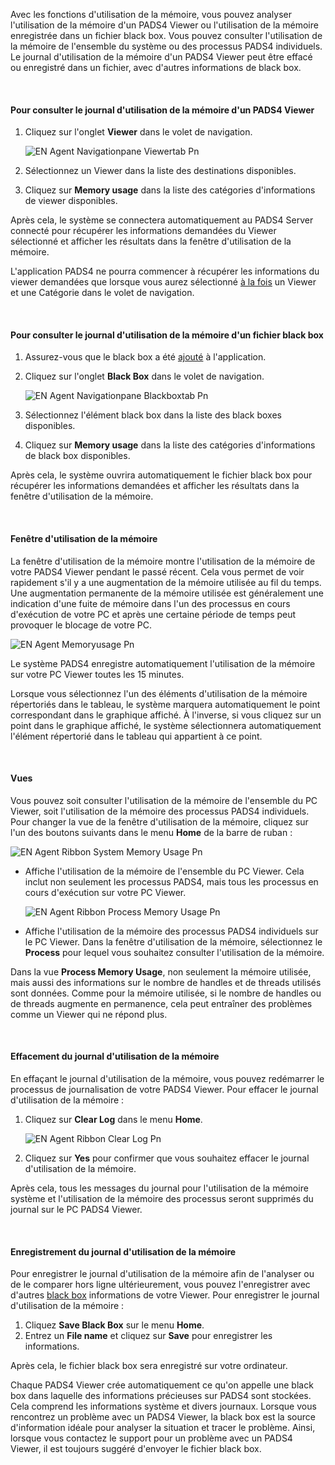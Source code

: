 Avec les fonctions d'utilisation de la mémoire, vous pouvez analyser l'utilisation de la mémoire d'un PADS4 Viewer ou l'utilisation de la mémoire enregistrée dans un fichier black box. Vous pouvez consulter l'utilisation de la mémoire de l'ensemble du système ou des processus PADS4 individuels. Le journal d'utilisation de la mémoire d'un PADS4 Viewer peut être effacé ou enregistré dans un fichier, avec d'autres informations de black box.

 

#### **Pour consulter le journal d'utilisation de la mémoire d'un PADS4 Viewer**

1. Cliquez sur l'onglet **Viewer** dans le volet de navigation.

   ![EN Agent Navigationpane Viewertab Pn](/images/digital-signage/windows-applications/agent/remote-management-and-monitoring/EN-Agent-Navigationpane-Viewertab.png)
2. Sélectionnez un Viewer dans la liste des destinations disponibles.
3. Cliquez sur **Memory usage** dans la liste des catégories d'informations de viewer disponibles.

Après cela, le système se connectera automatiquement au PADS4 Server connecté pour récupérer les informations demandées du Viewer sélectionné et afficher les résultats dans la fenêtre d'utilisation de la mémoire.

<Warning>
  L'application PADS4 ne pourra commencer à récupérer les informations du viewer demandées que lorsque vous aurez sélectionné <u>à la fois</u> un Viewer et une Catégorie dans le volet de navigation.
</Warning>

 

#### **Pour consulter le journal d'utilisation de la mémoire d'un fichier black box**

1. Assurez-vous que le black box a été [ajouté](https://pads4documentation.blob.core.windows.net/agent/Content/Main%20Window/Navigation%20pane.htm) à l'application.
2. Cliquez sur l'onglet **Black Box** dans le volet de navigation.

   ![EN Agent Navigationpane Blackboxtab Pn](/images/digital-signage/windows-applications/agent/remote-management-and-monitoring/EN-Agent-Navigationpane-Blackboxtab.png)
3. Sélectionnez l'élément black box dans la liste des black boxes disponibles.
4. Cliquez sur **Memory usage** dans la liste des catégories d'informations de black box disponibles.

Après cela, le système ouvrira automatiquement le fichier black box pour récupérer les informations demandées et afficher les résultats dans la fenêtre d'utilisation de la mémoire.

 

#### **Fenêtre d'utilisation de la mémoire**

La fenêtre d'utilisation de la mémoire montre l'utilisation de la mémoire de votre PADS4 Viewer pendant le passé récent. Cela vous permet de voir rapidement s'il y a une augmentation de la mémoire utilisée au fil du temps. Une augmentation permanente de la mémoire utilisée est généralement une indication d'une fuite de mémoire dans l'un des processus en cours d'exécution de votre PC et après une certaine période de temps peut provoquer le blocage de votre PC.

![EN Agent Memoryusage Pn](/images/digital-signage/windows-applications/agent/remote-management-and-monitoring/EN-Agent-Memoryusage.png)

Le système PADS4 enregistre automatiquement l'utilisation de la mémoire sur votre PC Viewer toutes les 15 minutes.

Lorsque vous sélectionnez l'un des éléments d'utilisation de la mémoire répertoriés dans le tableau, le système marquera automatiquement le point correspondant dans le graphique affiché. À l'inverse, si vous cliquez sur un point dans le graphique affiché, le système sélectionnera automatiquement l'élément répertorié dans le tableau qui appartient à ce point.

 

#### **Vues**

Vous pouvez soit consulter l'utilisation de la mémoire de l'ensemble du PC Viewer, soit l'utilisation de la mémoire des processus PADS4 individuels. Pour changer la vue de la fenêtre d'utilisation de la mémoire, cliquez sur l'un des boutons suivants dans le menu **Home** de la barre de ruban :

![EN Agent Ribbon System Memory Usage Pn](/images/digital-signage/windows-applications/agent/remote-management-and-monitoring/EN-Agent-Ribbon-SystemMemoryUsage.png)

* Affiche l'utilisation de la mémoire de l'ensemble du PC Viewer. Cela inclut non seulement les processus PADS4, mais tous les processus en cours d'exécution sur votre PC Viewer.

  ![EN Agent Ribbon Process Memory Usage Pn](/images/digital-signage/windows-applications/agent/remote-management-and-monitoring/EN-Agent-Ribbon-ProcessMemoryUsage.png)
* Affiche l'utilisation de la mémoire des processus PADS4 individuels sur le PC Viewer. Dans la fenêtre d'utilisation de la mémoire, sélectionnez le **Process** pour lequel vous souhaitez consulter l'utilisation de la mémoire.

Dans la vue **Process Memory Usage**, non seulement la mémoire utilisée, mais aussi des informations sur le nombre de handles et de threads utilisés sont données. Comme pour la mémoire utilisée, si le nombre de handles ou de threads augmente en permanence, cela peut entraîner des problèmes comme un Viewer qui ne répond plus.

 

#### **Effacement du journal d'utilisation de la mémoire**

En effaçant le journal d'utilisation de la mémoire, vous pouvez redémarrer le processus de journalisation de votre PADS4 Viewer. Pour effacer le journal d'utilisation de la mémoire :

1. Cliquez sur **Clear Log** dans le menu **Home**.

   ![EN Agent Ribbon Clear Log Pn](/images/digital-signage/windows-applications/agent/remote-management-and-monitoring/EN-Agent-Ribbon-ClearLog.png)
2. Cliquez sur **Yes** pour confirmer que vous souhaitez effacer le journal d'utilisation de la mémoire.

Après cela, tous les messages du journal pour l'utilisation de la mémoire système et l'utilisation de la mémoire des processus seront supprimés du journal sur le PC PADS4 Viewer.

 

#### **Enregistrement du journal d'utilisation de la mémoire**

Pour enregistrer le journal d'utilisation de la mémoire afin de l'analyser ou de le comparer hors ligne ultérieurement, vous pouvez l'enregistrer avec d'autres [black box](https://pads4documentation.blob.core.windows.net/agent/Content/Main%20Window/Navigation%20pane.htm) informations de votre Viewer. Pour enregistrer le journal d'utilisation de la mémoire :

1. Cliquez **Save Black Box** sur le menu **Home**.
2. Entrez un **File name** et cliquez sur **Save** pour enregistrer les informations.

Après cela, le fichier black box sera enregistré sur votre ordinateur.

<Tip>
  Chaque PADS4 Viewer crée automatiquement ce qu'on appelle une black box dans laquelle des informations précieuses sur PADS4 sont stockées. Cela comprend les informations système et divers journaux. Lorsque vous rencontrez un problème avec un PADS4 Viewer, la black box est la source d'information idéale pour analyser la situation et tracer le problème. Ainsi, lorsque vous contactez le support pour un problème avec un PADS4 Viewer, il est toujours suggéré d'envoyer le fichier black box.
</Tip>
